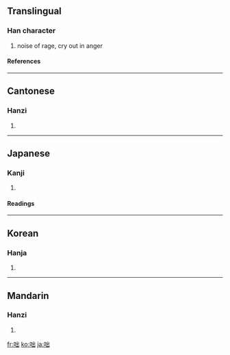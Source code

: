 ==Translingual==
===Han character===
{{Han char|rn=30|rad=口|as=05|sn=8|four=6207<sub>2</sub>|canj=口山山 (RUU)}}
# noise of rage, cry out in anger
====References====
{{Han ref|kx=0184.070|dkj=03480|dj=0403.060|hdz=10609.100|uh=5484|ud=21636|bh=A946|bd=43334}}
----
==Cantonese==
===Hanzi===
{{yue-hanzi|jyut=|y=deut1}}
# {{defn|Cantonese}}
----
==Japanese==
===Kanji===
{{ja-kanji|grade=|rs=口05}}
# {{defn|Japanese}} 
====Readings====
{{ja-readings|on=[[とつ]] (totsu)|kun=[[しかる]] (shikaru), [[はなし]] (hanashi)}}
----
==Korean==
===Hanja===
{{ko-hanja|hangeul=돌|rv=dol|mr=tol}}
# {{defn|Korean}}
----
==Mandarin==
===Hanzi===
{{cmn-hanzi|pin=[[duō]] ([[duo1]])|wg=to<sup>1</sup>}}
# {{defn|Mandarin}}

[[fr:咄]]
[[ko:咄]]
[[ja:咄]]